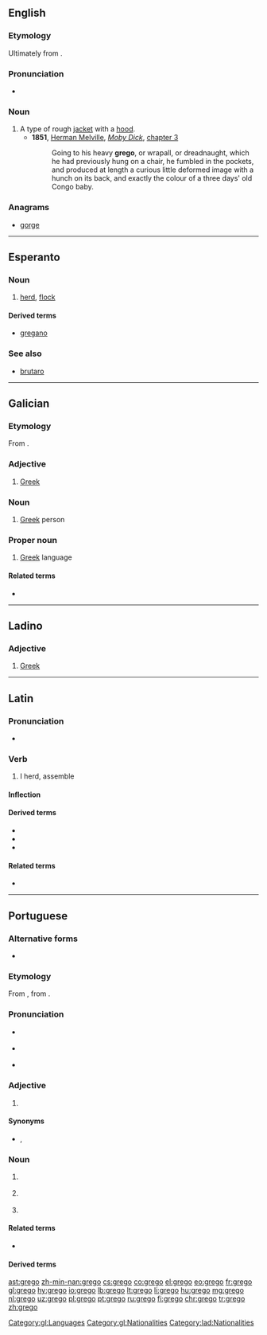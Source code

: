 ==English==

===Etymology===
Ultimately from {{etyl|la|en}} {{m|la|Graeco||Greek}}.

===Pronunciation===
* {{a|UK}} {{IPA|/ˈɡɹeɪɡəʊ/|lang=en}}

===Noun===
{{en-noun}}

# A type of rough [[jacket]] with a [[hood]].
#* '''1851''', [[w:Herman Melville|Herman Melville]], ''[[w:Moby Dick|Moby Dick]]'', [[s:Moby-Dick/Chapter 3|chapter 3]]
#*: Going to his heavy '''grego''', or wrapall, or dreadnaught, which he had previously hung on a chair, he fumbled in the pockets, and produced at length a curious little deformed image with a hunch on its back, and exactly the colour of a three days' old Congo baby.

===Anagrams===
* [[gorge#English|gorge]]

----

==Esperanto==

===Noun===
{{eo-head}}

# [[herd]], [[flock]]

====Derived terms====
* [[gregano]]

===See also===
* [[brutaro]]

----

==Galician==

===Etymology===
From {{etyl|la|gl}} {{m|la|graecus}}.

===Adjective===
{{gl-adj|f=grega}}

# [[Greek]]

===Noun===
{{gl-noun|m}}

# [[Greek]] person

===Proper noun===
{{gl-proper noun|m}}

# [[Greek]] language

====Related terms====
* {{l|gl|Grecia}}

[[Category:gl:Languages]]
[[Category:gl:Nationalities]]

----

==Ladino==

===Adjective===
{{lad-adj|l|g=m|f=grega}}

# [[Greek]]

[[Category:lad:Nationalities]]

----

==Latin==

===Pronunciation===
* {{la-IPA|gregō}}

===Verb===
{{la-verb|gregō|gregāre|gregāvī|gregātum|conj=1}}

# I herd, assemble

====Inflection====
{{la-conj-1st|greg|gregāv|gregāt}}

====Derived terms====
* {{l|la|aggregō}}
* {{l|la|congregō}}
* {{l|la|sēgregō}}

====Related terms====
* {{l|la|grex}}

----

==Portuguese==

===Alternative forms===
* {{l|pt|grêgo}} {{qualifier|obsolete}}

===Etymology===
From {{etyl|roa-opt|pt}} {{m|roa-opt|grego}}, from {{etyl|la|pt}} {{m|la|graecus}}.

===Pronunciation===
* {{a|Portugal}} {{IPA|/ˈɡɾe.ɣu/|lang=pt}}
* {{a|Brazil}} {{IPA|/ˈɡɾe.ɡu/|lang=pt}}
* {{hyphenation|gre|go|lang=pt}}

===Adjective===
{{pt-adj|greg|o}}

# {{l|en|Greek}} {{gloss|of, from or relating to Greece}}

====Synonyms====
* {{l|pt|helénico}}, {{l|pt|greco-}} {{qualifier|combining form}}

===Noun===
{{pt-noun|m|s|f=grega}}

# {{l|en|Greek}} {{gloss|person from Greece}}
# {{lb|pt|uncountable}} {{l|en|Greek}} {{gloss|Indo-European language spoken in Greece and Cyprus}}
# {{lb|pt|colloquial}} {{l|en|Greek}} {{gloss|incomprehensible speech or jargon}}

====Related terms====
* {{l|pt|Grécia}}

====Derived terms====
{{der3|lang=pt|grego antigo|grego bizantino|gregos e troianos|presente de grego}}

{{catlangcode|pt|Languages|Nationalities|Greece}}

[[ast:grego]]
[[zh-min-nan:grego]]
[[cs:grego]]
[[co:grego]]
[[el:grego]]
[[eo:grego]]
[[fr:grego]]
[[gl:grego]]
[[hy:grego]]
[[io:grego]]
[[lb:grego]]
[[lt:grego]]
[[li:grego]]
[[hu:grego]]
[[mg:grego]]
[[nl:grego]]
[[uz:grego]]
[[pl:grego]]
[[pt:grego]]
[[ru:grego]]
[[fi:grego]]
[[chr:grego]]
[[tr:grego]]
[[zh:grego]]